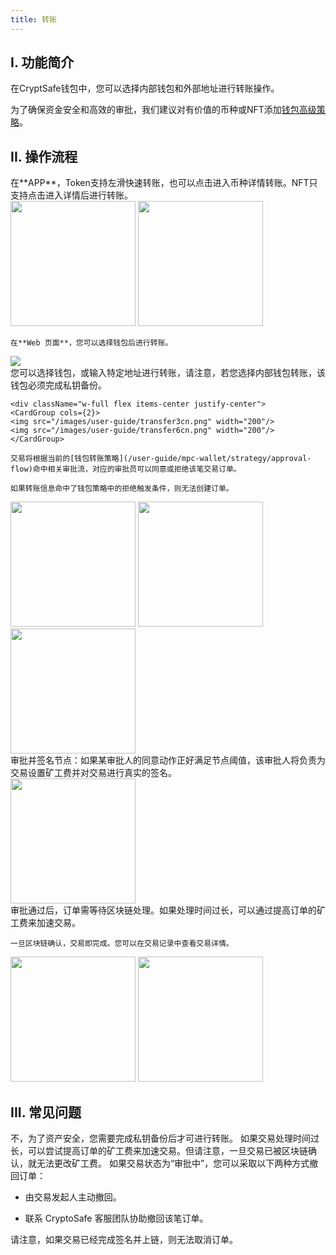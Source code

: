 ```yaml
---
title: 转账
---
```


## I. 功能简介

在CryptSafe钱包中，您可以选择内部钱包和外部地址进行转账操作。

为了确保资金安全和高效的审批，我们建议对有价值的币种或NFT添加[钱包高级策略](/user-guide/mpc-wallet/strategy/approval-flow)。

## II. 操作流程


<Steps>
<Step title="进入转账页面">
     在**APP**，Token支持左滑快速转账，也可以点击进入币种详情转账。NFT只支持点击进入详情后进行转账。
<div className="w-full flex items-center justify-center">
    <CardGroup cols={2}>
    <img src="/images/user-guide/transfer1cn.png" width="200"/>
   <img src="/images/user-guide/transfer2cn.png" width="200"/>
    </CardGroup>
</div>

    在**Web 页面**，您可以选择钱包后进行转账。
 <div className="w-full flex items-center justify-center">
    <img src="/images/user-guide/transfer4cn.png" />
</div>
</Step>
<Step title="填写并确认转账信息">
   您可以选择钱包，或输入特定地址进行转账，请注意，若您选择内部钱包转账，该钱包必须完成私钥备份。
    
    <div className="w-full flex items-center justify-center">
    <CardGroup cols={2}>
    <img src="/images/user-guide/transfer3cn.png" width="200"/>
    <img src="/images/user-guide/transfer6cn.png" width="200"/>
    </CardGroup>
</div>


    交易将根据当前的[钱包转账策略](/user-guide/mpc-wallet/strategy/approval-flow)命中相关审批流，对应的审批员可以同意或拒绝该笔交易订单。

    如果转账信息命中了钱包策略中的拒绝触发条件，则无法创建订单。


 <div className="w-full flex items-center justify-center">
    <CardGroup cols={3}>
    <img src="/images/user-guide/transfer5cn.png" width="200"/>
    <img src="/images/user-guide/transfer7cn.png" width="200"/>
 <img src="/images/user-guide/transfer8cn.png" width="200"/>
    </CardGroup>
</div>


<Note>
审批并签名节点：如果某审批人的同意动作正好满足节点阈值，该审批人将负责为交易设置矿工费并对交易进行真实的签名。
<div className="w-full flex items-center justify-center">
    <img src="/images/user-guide/approveandsign.jpeg" width="200"/>
</div>

</Note>


</Step>
<Step title="等待签名和交易确认">
    审批通过后，订单需等待区块链处理。如果处理时间过长，可以通过提高订单的矿工费来加速交易。
    
    一旦区块链确认，交易即完成。您可以在交易记录中查看交易详情。

 <div className="w-full flex items-center justify-center">
    <CardGroup cols={2}>
    <img src="/images/user-guide/transfer12cn.png" width="200"/>
    <img src="/images/user-guide/transfer13cn.png" width="200"/>
    </CardGroup>
</div>
</Step>
</Steps>





## III. 常见问题

<Accordion title="未备份私钥的工作站可以发起转账吗？">
不，为了资产安全，您需要完成私钥备份后才可进行转账。
</Accordion>
<Accordion title="如果我设置的矿工费不足，我可以在交易过程中增加吗？">
如果交易处理时间过长，可以尝试提高订单的矿工费来加速交易。但请注意，一旦交易已被区块链确认，就无法更改矿工费。
</Accordion>
<Accordion title="我可以取消某笔交易订单吗？">
如果交易状态为“审批中”，您可以采取以下两种方式撤回订单：

* 由交易发起人主动撤回。

* 联系 CryptoSafe 客服团队协助撤回该笔订单。

请注意，如果交易已经完成签名并上链，则无法取消订单。
</Accordion>